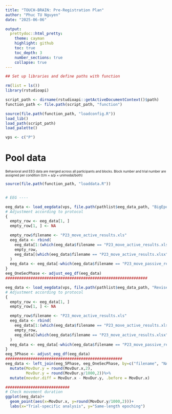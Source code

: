 ```yaml
---
title: "TOUCH-BRAIN: Pre-Registration Plan"
author: "Phuc TU Nguyen"
date: "2025-06-06"

output:
  prettydoc::html_pretty:
    theme: cayman
    highlight: github
    toc: true
    toc_depth: 3
    number_sections: true
    collapse: true
---
```


```r
## Set up libraries and define paths with function

rm(list = ls())
library(rstudioapi)

script_path <- dirname(rstudioapi::getActiveDocumentContext()$path)
function_path <- file.path(script_path, "function")

source(file.path(function_path, "loadconfig.R"))
load_lib()
load_path(script_path)
load_palette()

vps <- c("P")
```


# Pool data {.hidden .unlisted}
<font size="1"> Behavioral and EEG data are merged across all participants and blocks. Block number and trial number are assigned per condition (t/m &times; a/p &times; unimodal/both) </font>

```r
source(file.path(function_path, "loaddata.R"))


# EEG ----

eeg_data <- load_eegdata(vps, file.path(pathlist$eeg_data_path, "BigEpoch_OneSecPhase"))
# Adjustment according to protocol
{
  empty_row <- eeg_data[1, ]
  empty_row[1, ] <- NA

  empty_row$filename <- "P23_move_active_results.xls"
  eeg_data <- rbind(
    eeg_data[1:(which(eeg_data$filename == "P23_move_active_results.xlsx")[36]), ],
    empty_row,
    eeg_data[(which(eeg_data$filename == "P23_move_active_results.xlsx")[37]):nrow(eeg_data), ]
  )
  eeg_data <- eeg_data[-which(eeg_data$filename == "P23_move_passive_results.xlsx")[51], ]
}
eeg_OneSecPhase <- adjust_eeg_df(eeg_data)
##############################################################

eeg_data <- load_eegdata(vps, file.path(pathlist$eeg_data_path, "Revise_5Phase")) 
# Adjustment according to protocol
{
  empty_row <- eeg_data[1, ]
  empty_row[1, ] <- NA

  empty_row$filename <- "P23_move_active_results.xls"
  eeg_data <- rbind(
    eeg_data[1:(which(eeg_data$filename == "P23_move_active_results.xlsx")[36]), ],
    empty_row,
    eeg_data[(which(eeg_data$filename == "P23_move_active_results.xlsx")[37]):nrow(eeg_data), ]
  )
  eeg_data <- eeg_data[-which(eeg_data$filename == "P23_move_passive_results.xlsx")[51], ]
}
eeg_5Phase <- adjust_eeg_df(eeg_data)
###################################################
eeg_data <- left_join(eeg_5Phase, eeg_OneSecPhase, by=c("filename", "NAME", "QUESTION", "ACTIVE", "unimodal", "trial_number")) %>%
  mutate(MovDur.y = round(MovDur.x,2),
         MovDur.y = round(MovDur.y/1000,2))%>%
  mutate(movdur.diff = MovDur.x - MovDur.y, .before = MovDur.x)

############################
# Check movement duration
ggplot(eeg_data)+
  geom_point(aes(x=MovDur.x, y=round(MovDur.y/1000,2)))+
  labs(x="Trial-specific analysis", y="Same-length epoching")




```
